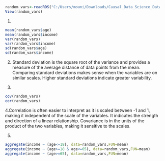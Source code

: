 ```r

random_vars<-readRDS("C:/Users/mouni/Downloads/Causal_Data_Science_Data/Causal_Data_Science_Data/random_vars.rds")
View(random_vars)
```
1.
```r

mean(random_vars$age)
mean(random_vars$income)
var(random_vars)
var(random_vars$income)
sd(random_vars$age)
sd(random_vars$income)
```
2.
Standard deviation is the square root of the variance and provides a measure of the average distance of data points from the mean.
Comparing standard deviations makes sense when the variables are on similar scales. Higher standard deviations indicate greater variability.

3.
```r
cov(random_vars)
cor(random_vars)
```
4.Correlation is often easier to interpret as it is scaled between -1 and 1, making it independent of the scale of the variables. It indicates the strength and direction of a linear relationship.
Covariance is in the units of the product of the two variables, making it sensitive to the scales.

5.
```r
aggregate(income ~ (age<=18), data=random_vars,FUN=mean)
aggregate(income ~ (age>=18 & age<=65), data=random_vars,FUN=mean)
aggregate(income ~ (age>=65), data=random_vars,FUN=mean)

```



